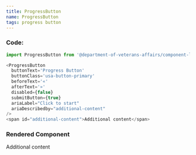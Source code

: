 ```yaml
---
title: ProgressButton
name: ProgressButton
tags: progress button
---
```



### Code:

```javascript
import ProgressButton from '@department-of-veterans-affairs/component-library/ProgressButton'

<ProgressButton
  buttonText='Progress Button'
  buttonClass='usa-button-primary'
  beforeText='«'
  afterText='»'
  disabled={false}
  submitButton={true}
  ariaLabel="Click to start"
  ariaDescribedby="additional-content"
/>
<span id="additional-content">Additional content</span>
```

### Rendered Component

<div className="site-c-reactcomp__rendered">
  <ProgressButton
    buttonText='Progress Button'
    buttonClass='usa-button-primary'
    beforeText='«'
    afterText='»'
    disabled={false}
    submitButton={true}
    ariaLabel='Click to start'
    ariaDescribedby='additional-content'
  />
  <span id="additional-content">Additional content</span>
</div>
